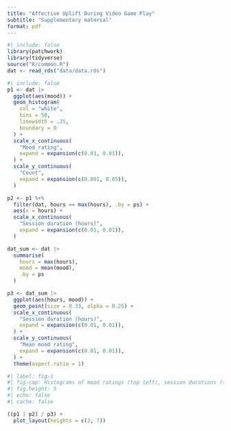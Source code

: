 ```yaml
---
title: "Affective Uplift During Video Game Play"
subtitle: "Supplementary material"
format: pdf
---
```


```r
#| include: false
library(patchwork)
library(tidyverse)
source("R/common.R")
dat <- read_rds("data/data.rds")
```

```r
#| include: false
p1 <- dat |> 
  ggplot(aes(mood)) +
  geom_histogram(
    col = "white",
    bins = 50,
    linewidth = .25,
    boundary = 0
  ) +
  scale_x_continuous(
    "Mood rating",
    expand = expansion(c(0.01, 0.01)),
  ) +
  scale_y_continuous(
    "Count",
    expand = expansion(c(0.001, 0.05)),
  )

p2 <- p1 %+% 
  filter(dat, hours == max(hours), .by = ps) +
  aes(x = hours) +
  scale_x_continuous(
    "Session duration (hours)",
    expand = expansion(c(0.01, 0.01)),
  )

dat_sum <- dat |> 
  summarise(
    hours = max(hours),
    mood = mean(mood),
    .by = ps
  )

p3 <- dat_sum |> 
  ggplot(aes(hours, mood)) +
  geom_point(size = 0.33, alpha = 0.25) +
  scale_x_continuous(
    "Session duration (hours)",
    expand = expansion(c(0.01, 0.01)),
  ) +
  scale_y_continuous(
    "Mean mood rating",
    expand = expansion(c(0.01, 0.01)),
  ) +
  theme(aspect.ratio = 1)
```

```r
#| label: fig-1
#| fig-cap: Histograms of mood ratings (top left), session durations (top right), and their scatterplot (bottom).
#| fig.height: 5
#| echo: false
#| cache: false

((p1 | p2) / p3) +
  plot_layout(heights = c(3, 7))
```

